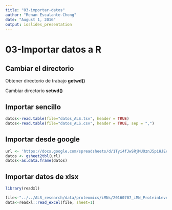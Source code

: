 ```yaml
---
title: "03-importar-datos"
author: "Renan Escalante-Chong"
date: "August 1, 2016"
output: ioslides_presentation
---
```

# 03-Importar datos a R

## Cambiar el directorio

Obtener directorio de trabajo **getwd()**

Cambiar directorio **setwd()**

## Importar sencillo

```r
datos<-read.table(file="datos_ALS.tsv", header = TRUE)
datos<-read.table(file="datos_ALS.csv", header = TRUE, sep = ",")

```


## Importar desde google

```r

url <- 'https://docs.google.com/spreadsheets/d/1Tyi4fJwSRjMUOznJ5piHJEcvw7QNVZ7cPXvCAfXGf9M/edit?usp=sharing'
datos <- gsheet2tbl(url)
datos<-as.data.frame(datos)
```


## Importar datos de xlsx

```r
library(readxl)

file<-"../../ALS_research/data/proteomics/iMNs/20160707_iMN_ProteinLevel_Comparison_ComboLibrary_ToRenan.xlsx"
data<-readxl::read_excel(file, sheet=1)
```

